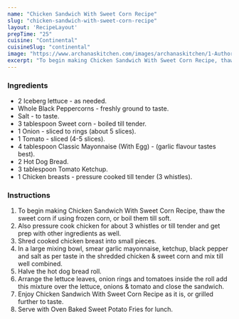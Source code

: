 ---
name: "Chicken Sandwich With Sweet Corn Recipe"
slug: "chicken-sandwich-with-sweet-corn-recipe"
layout: 'RecipeLayout'
prepTime: "25"
cuisine: "Continental"
cuisineSlug: "continental"
image: "https://www.archanaskitchen.com/images/archanaskitchen/1-Author/sonik/Chicken_Sandwich_with_sweet_corn_recipe-edited.jpg"
excerpt: "To begin making Chicken Sandwich With Sweet Corn Recipe, thaw the sweet corn if using frozen corn, or boil them till soft"
---

### Ingredients

- 2 Iceberg lettuce - as needed.
- Whole Black Peppercorns - freshly ground to taste.
- Salt - to taste.
- 3 tablespoon Sweet corn - boiled till tender.
- 1 Onion - sliced to rings (about 5 slices).
- 1 Tomato - sliced (4-5 slices).
- 4 tablespoon Classic Mayonnaise (With Egg) - (garlic flavour tastes best).
- 2 Hot Dog Bread.
- 3 tablespoon Tomato Ketchup.
- 1 Chicken breasts - pressure cooked till tender (3 whistles).

### Instructions

1. To begin making Chicken Sandwich With Sweet Corn Recipe, thaw the sweet corn if using frozen corn, or boil them till soft.
1. Also pressure cook chicken for about 3 whistles or till tender and get prep with other ingredients as well.
1. Shred cooked chicken breast into small pieces.
1. In a large mixing bowl, smear garlic mayonnaise, ketchup, black pepper and salt as per taste in the shredded chicken & sweet corn and mix till well combined.
1. Halve the hot dog bread roll.
1. Arrange the lettuce leaves, onion rings and tomatoes inside the roll add this mixture over the lettuce, onions & tomato and close the sandwich.
1. Enjoy Chicken Sandwich With Sweet Corn Recipe as it is, or grilled further to taste.
1. Serve with Oven Baked Sweet Potato Fries for lunch.
